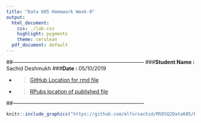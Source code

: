 ```yaml
---
title: "Data 605 Homework Week-9"
output:
  html_document:
    css: ./lab.css
    highlight: pygments
    theme: cerulean
  pdf_document: default
---
```


##---------------------------------------------------------------------------
###**Student Name :** Sachid Deshmukh
###**Date :** 05/10/2019

* > [GitHub Location for rmd 
file](https://github.com/mlforsachid/MSDSQ2Data605/blob/master/Week9/HW-14/SachidVijay.Deshmukh60.Rmd)

* > [RPubs location of published file](http://rpubs.com/sachid/Data605Week14HW)

##---------------------------------------------------------------------------


```r

knitr::include_graphics("https://github.com/mlforsachid/MSDSQ2Data605/blob/master/Week-14/HW-14.PNG?raw=true")

```